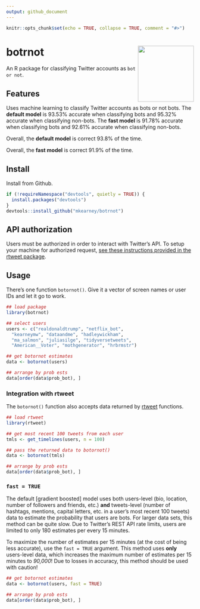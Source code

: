 ```yaml
---
output: github_document
---
```


```r
knitr::opts_chunk$set(echo = TRUE, collapse = TRUE, comment = "#>")
```

# botrnot <img width="150px" src="man/figures/logo.png" align="right" /> 

An R package for classifying Twitter accounts as `bot or not`.

## Features

Uses machine learning to classify Twitter accounts as bots or not bots. The **default model** is 93.53% accurate when classifying bots and 95.32% accurate when classifying non-bots. The **fast model** is 91.78% accurate when classifying bots and 92.61% accurate when classifying non-bots. 

Overall, the **default model** is correct 93.8% of the time.

Overall, the **fast model** is correct 91.9% of the time.

## Install

Install from Github.

```r
if (!requireNamespace("devtools", quietly = TRUE)) {
  install.packages("devtools")
}
devtools::install_github("mkearney/botrnot")
```

## API authorization

Users must be authorized in order to interact with Twitter's API. To setup your 
machine for authorized request, [see these instructions provided in the rtweet package](http://rtweet.info/articles/auth.html).

## Usage

There's one function `botornot()`. Give it a vector of screen names or user IDs and let it go to work.

```r
## load package
library(botrnot)

## select users
users <- c("realdonaldtrump", "netflix_bot",
  "kearneymw", "dataandme", "hadleywickham",
  "ma_salmon", "juliasilge", "tidyversetweets", 
  "American__Voter", "mothgenerator", "hrbrmstr")

## get botornot estimates
data <- botornot(users)

## arrange by prob ests
data[order(data$prob_bot), ]
```

### Integration with rtweet

The `botornot()` function also accepts data returned by [rtweet](http://rtweet.info) functions.

```r
## load rtweet
library(rtweet)

## get most recent 100 tweets from each user
tmls <- get_timelines(users, n = 100)

## pass the returned data to botornot()
data <- botornot(tmls)

## arrange by prob ests
data[order(data$prob_bot), ]
```

### `fast = TRUE`

The default [gradient boosted] model uses both users-level (bio, location, number of followers and friends, etc.) **and** tweets-level (number of hashtags, mentions, capital letters, etc. in a user's most recent 100 tweets) data to estimate the probability that users are bots. For larger data sets, this method can be quite slow. Due to Twitter's REST API rate limits, users are limited to only 180 estimates per every 15 minutes. 

To maximize the number of estimates per 15 minutes (at the cost of being less accurate), use the `fast = TRUE` argument. This method uses **only** users-level data, which increases the maximum number of estimates per 15 minutes to *90,000*! Due to losses in accuracy, this method should be used with caution!

```r
## get botornot estimates
data <- botornot(users, fast = TRUE)

## arrange by prob ests
data[order(data$prob_bot), ]
```
